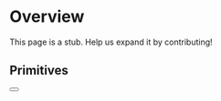 
# Overview

<Callout emoji="🚨">
  This page is a stub. Help us expand it by contributing!
</Callout>

## Primitives

<Cards>
  <Card image title="Box" href="/components/box">
    <Grid
      bg="surface"
      className="pointer-events-none"
      h="128"
      placeItems="center"
      w="full"
    >
      <Box bg="bg.neutral" rounded="sm" h="40" w="64" />
    </Grid>
  </Card>

  <Card image title="Button" href="/components/button">
    <Grid
      bg="surface"
      className="pointer-events-none"
      h="128"
      placeItems="center"
      w="full"
    >
      <Button>
        <Box bg="bg.neutral" rounded="sm" h="6" w="64" />
      </Button>
    </Grid>
  </Card>
</Cards>
